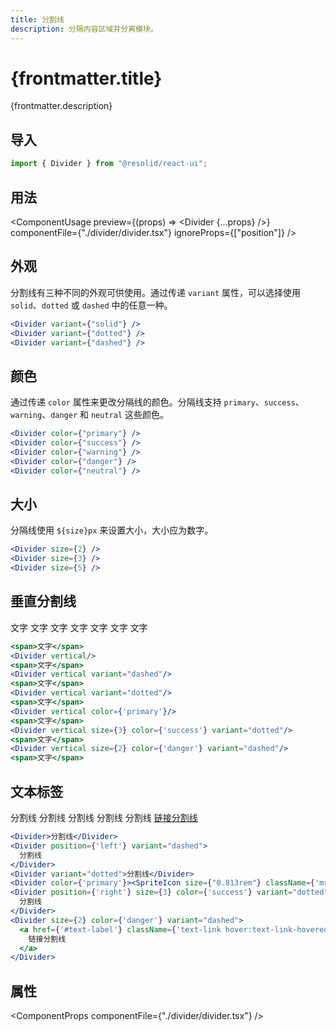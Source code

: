 ```yaml
---
title: 分割线
description: 分隔内容区域并分离模块。
---
```




# {frontmatter.title}

{frontmatter.description}

## 导入

```js
import { Divider } from "@resolid/react-ui";
```

## 用法

<ComponentUsage
  preview={(props) => <Divider {...props} />}
  componentFile={"./divider/divider.tsx"}
  ignoreProps={["position"]}
/>

## 外观

分割线有三种不同的外观可供使用。通过传递 `variant` 属性，可以选择使用 `solid`、`dotted` 或 `dashed` 中的任意一种。

<section className={'example group'}>
  <ComponentExample className={'flex flex-col gap-5 py-5'}>
    <Divider variant={"solid"} />
    <Divider variant={"dotted"} />
    <Divider variant={"dashed"} />
  </ComponentExample>

  ```jsx
  <Divider variant={"solid"} />
  <Divider variant={"dotted"} />
  <Divider variant={"dashed"} />
  ```
</section>

## 颜色

通过传递 `color` 属性来更改分隔线的颜色。分隔线支持 `primary`、`success`、`warning`、`danger` 和 `neutral` 这些颜色。

<section className={'example group'}>
  <ComponentExample className={'flex flex-col gap-5 py-5'}>
    <Divider color={"primary"} />
    <Divider color={"success"} />
    <Divider color={"warning"} />
    <Divider color={"danger"} />
    <Divider color={"neutral"} />
  </ComponentExample>

  ```jsx
  <Divider color={"primary"} />
  <Divider color={"success"} />
  <Divider color={"warning"} />
  <Divider color={"danger"} />
  <Divider color={"neutral"} />
  ```
</section>

## 大小

分隔线使用 `${size}px` 来设置大小，大小应为数字。

<section className={'example group'}>
  <ComponentExample className={'flex flex-col gap-5 py-5'}>
    <Divider size={2} />
    <Divider size={3} />
    <Divider size={5} />
  </ComponentExample>

  ```jsx
  <Divider size={2} />
  <Divider size={3} />
  <Divider size={5} />
  ```
</section>

## 垂直分割线

<section className={'example group'}>
  <ComponentExample className={'flex flex-row px-5 gap-5'}>
    <span>文字</span>
    <Divider vertical/>
    <span>文字</span>
    <Divider vertical variant="dashed"/>
    <span>文字</span>
    <Divider vertical variant="dotted"/>
    <span>文字</span>
    <Divider vertical color={'primary'}/>
    <span>文字</span>
    <Divider vertical size={3} color={'success'} variant="dotted"/>
    <span>文字</span>
    <Divider vertical size={2} color={'danger'} variant="dashed"/>
    <span>文字</span>
  </ComponentExample>

  ```jsx
  <span>文字</span>
  <Divider vertical/>
  <span>文字</span>
  <Divider vertical variant="dashed"/>
  <span>文字</span>
  <Divider vertical variant="dotted"/>
  <span>文字</span>
  <Divider vertical color={'primary'}/>
  <span>文字</span>
  <Divider vertical size={3} color={'success'} variant="dotted"/>
  <span>文字</span>
  <Divider vertical size={2} color={'danger'} variant="dashed"/>
  <span>文字</span>
  ```
</section>

## 文本标签

<section className={'example group'}>
  <ComponentExample className={'flex flex-col gap-5 py-5'}>
    <Divider>分割线</Divider>
    <Divider position={'left'} variant="dashed">
      分割线
    </Divider>
    <Divider variant="dotted">分割线</Divider>
    <Divider color={'primary'}><SpriteIcon size={"0.813rem"} className={'mr-1'} name={"search"} /> 分割线</Divider>
    <Divider position={'right'} size={3} color={'success'} variant="dotted">
      分割线
    </Divider>
    <Divider size={2} color={'danger'} variant="dashed">
      <a href={'#text-label'} className={'text-link hover:text-link-hovered hover:underline'}>
        链接分割线
      </a>
    </Divider>
  </ComponentExample>

  ```jsx
  <Divider>分割线</Divider>
  <Divider position={'left'} variant="dashed">
    分割线
  </Divider>
  <Divider variant="dotted">分割线</Divider>
  <Divider color={'primary'}><SpriteIcon size={"0.813rem"} className={'mr-1'} name={"search"} /> 分割线</Divider>
  <Divider position={'right'} size={3} color={'success'} variant="dotted">
    分割线
  </Divider>
  <Divider size={2} color={'danger'} variant="dashed">
    <a href={'#text-label'} className={'text-link hover:text-link-hovered hover:underline'}>
      链接分割线
    </a>
  </Divider>
  ```
</section>

## 属性

<ComponentProps componentFile={"./divider/divider.tsx"} />
